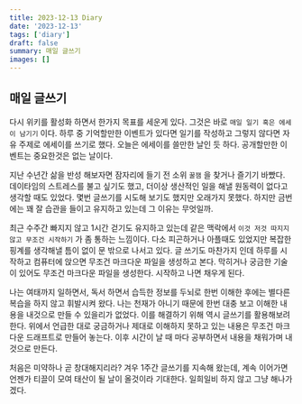 ```yaml
---
title: 2023-12-13 Diary
date: '2023-12-13'
tags: ['diary']
draft: false
summary: 매일 글쓰기
images: []
---
```


## 매일 글쓰기

다시 위키를 활성화 하면서 한가지 목표를 세운게 있다. 그것은 바로 `매일 일기 혹은 에세이 남기기` 이다. 하루 중 기억할만한 이벤트가 있다면 일기를 작성하고 그렇지 않다면 자유 주제로 에세이를 쓰기로 했다. 오늘은 에세이를 쓸만한 날인 듯 하다. 공개할만한 이벤트는 중요한것은 없는 날이다.

지난 수년간 삶을 반성 해보자면 잠자리에 들기 전 소위 `꿀잼` 을 찾거나 즐기기 바빴다. 데이타임의 스트레스를 불고 싶기도 했고, 더이상 생산적인 일을 해낼 원동력이 없다고 생각할 때도 있었다. 몇번 글쓰기를 시도해 보기도 했지만 오래가지 못했다. 하지만 금번에는 꽤 잘 습관을 들이고 유지하고 있는데 그 이유는 무엇일까. 

최근 수주간 빠지지 않고 1시간 걷기도 유지하고 있는데 같은 맥락에서 `이것 저것 따지지 않고 무조건 시작하기` 가 좀 통하는 느낌이다. 다소 피곤하거나 아플때도 있었지만 복잡한 핑계를 생각해낼 틈이 없이 문 밖으로 나서고 있다. 글 쓰기도 마찬가지 인데 하루를 시작하고 컴퓨터에 앉으면 무조건 마크다운 파일을 생성하고 본다. 막히거나 궁금한 기술이 있어도 무조건 마크다운 파일을 생성한다. 시작하고 나면 채우게 된다.

나는 여태까지 일하면서, 독서 하면서 습득한 정보를 두뇌로 한번 이해한 후에는 별다른 복습을 하지 않고 휘발시켜 왔다. 나는 천재가 아니기 때문에 한번 대충 보고 이해한 내용을 내것으로 만들 수 있을리가 없었다. 이를 해결하기 위해 역시 글쓰기를 활용해보려 한다. 위에서 언급한 대로 궁금하거나 제대로 이해하지 못하고 있는 내용은 무조건 마크다운 드래프트로 만들어 놓는다. 이후 시간이 날 때 마다 공부하면서 내용을 채워가며 내것으로 만든다.

처음은 미약하나 곧 창대해지리라? 겨우 1주간 글쓰기를 지속해 왔는데, 계속 이어가면 언젠가 티끌이 모여 태산이 될 날이 올것이라 기대한다. 일희일비 하지 않고 그냥 해나가겠다.
